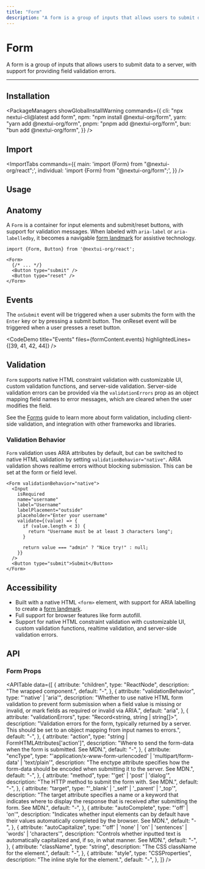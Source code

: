 ```yaml
---
title: "Form"
description: "A form is a group of inputs that allows users to submit data to a server, with support for providing field validation errors."
---
```



# Form

A form is a group of inputs that allows users to submit data to a server, with support for providing field validation errors.

<ComponentLinks component="form" />

---

<CarbonAd />

## Installation

<PackageManagers
  showGlobalInstallWarning
  commands={{
    cli: "npx nextui-cli@latest add form",
    npm: "npm install @nextui-org/form",
    yarn: "yarn add @nextui-org/form",
    pnpm: "pnpm add @nextui-org/form",
    bun: "bun add @nextui-org/form",
  }}
/>

## Import

<ImportTabs
  commands={{
    main: 'import {Form} from "@nextui-org/react";',
    individual: 'import {Form} from "@nextui-org/form";',
  }}
/>

## Usage

<CodeDemo title="Usage" files={formContent.usage} />

## Anatomy

A `Form` is a container for input elements and submit/reset buttons, with support for validation messages. When labeled with `aria-label` or `aria-labelledby`, it becomes a navigable [form landmark](https://www.w3.org/WAI/ARIA/apg/patterns/landmarks/examples/form.html) for assistive technology.

```tsx
import {Form, Button} from '@nextui-org/react';

<Form>
  {/* ... */}
  <Button type="submit" />
  <Button type="reset" />
</Form>
```

## Events

The `onSubmit` event will be triggered when a user submits the form with the `Enter` key or by pressing a submit button. The onReset event will be triggered when a user presses a reset button.

<CodeDemo title="Events" files={formContent.events} highlightedLines={[39, 41, 42, 44]} />

## Validation

`Form` supports native HTML constraint validation with customizable UI, custom validation functions, and server-side validation. Server-side validation errors can be provided via the `validationErrors` prop as an object mapping field names to error messages, which are cleared when the user modifies the field.

<CodeDemo title="Validation" files={formContent.serverValidation} />

See the [Forms](/docs/guide/forms) guide to learn more about form validation, including client-side validation, and integration with other frameworks and libraries.


### Validation Behavior

`Form` validation uses ARIA attributes by default, but can be switched to native HTML validation by setting `validationBehavior="native"`. ARIA validation shows realtime errors without blocking submission. This can be set at the form or field level.


```tsx
<Form validationBehavior="native">
  <Input
    isRequired
    name="username"
    label="Username"
    labelPlacement="outside"
    placeholder="Enter your username"
    validate={(value) => {
      if (value.length < 3) {
        return "Username must be at least 3 characters long";
      }

      return value === "admin" ? "Nice try!" : null;
    }}
  />
  <Button type="submit">Submit</Button>
</Form>
```

<CodeDemo title="Validation Behavior" files={formContent.customValidation} />

## Accessibility

- Built with a native HTML `<form>` element, with support for ARIA labelling to create a [form landmark](https://www.w3.org/WAI/ARIA/apg/patterns/landmarks/examples/form.html).
- Full support for browser features like form autofill.
- Support for native HTML constraint validation with customizable UI, custom validation functions, realtime validation, and server-side validation errors.


<Spacer y={4} />

## API

### Form Props

<APITable
  data={[
    {
      attribute: "children",
      type: "ReactNode",
      description: "The wrapped component.",
      default: "-",
    },
    {
      attribute: "validationBehavior",
      type: "'native' | 'aria'",
      description:
        "Whether to use native HTML form validation to prevent form submission when a field value is missing or invalid, or mark fields as required or invalid via ARIA.",
      default: "aria",
    },
    {
      attribute: "validationErrors",
      type: "Record<string, string | string[]>",
      description: "Validation errors for the form, typically returned by a server. This should be set to an object mapping from input names to errors.",
      default: "-",
    },
    {
      attribute: "action",
      type: "string | FormHTMLAttributes<HTMLFormElement>['action']",
      description: "Where to send the form-data when the form is submitted. See MDN.",
      default: "-",
    },
    {
      attribute: "encType",
      type: "'application/x-www-form-urlencoded' | 'multipart/form-data' | 'text/plain'",
      description: "The enctype attribute specifies how the form-data should be encoded when submitting it to the server. See MDN.",
      default: "-",
    },
    {
      attribute: "method",
      type: "'get' | 'post' | 'dialog'",
      description: "The HTTP method to submit the form with. See MDN.",
      default: "-",
    },
    {
      attribute: "target",
      type: "'_blank' | '_self' | '_parent' | '_top'",
      description: "The target attribute specifies a name or a keyword that indicates where to display the response that is received after submitting the form. See MDN.",
      default: "-",
    },
    {
      attribute: "autoComplete",
      type: "'off' | 'on'",
      description: "Indicates whether input elements can by default have their values automatically completed by the browser. See MDN.",
      default: "-",
    },
    {
      attribute: "autoCapitalize",
      type: "'off' | 'none' | 'on' | 'sentences' | 'words' | 'characters'",
      description: "Controls whether inputted text is automatically capitalized and, if so, in what manner. See MDN.",
      default: "-",
    },
    {
      attribute: "className",
      type: "string",
      description: "The CSS className for the element.",
      default: "-",
    },
    {
      attribute: "style",
      type: "CSSProperties",
      description: "The inline style for the element.",
      default: "-",
    },
  ]}
/>
